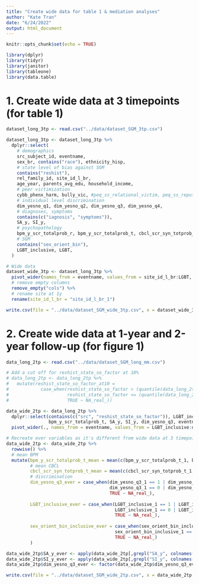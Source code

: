 ```yaml
---
title: "Create wide data for table 1 & mediation analyses"
author: "Kate Tran"
date: "6/24/2022"
output: html_document
---
```


```r
knitr::opts_chunk$set(echo = TRUE)
```

```r
library(dplyr)
library(tidyr)
library(janitor)
library(tableone)
library(data.table)
```

# 1. Create wide data at 3 timepoints (for table 1)
```r
dataset_long_3tp <- read.csv("../data/dataset_SGM_3tp.csv")
```

```r
dataset_long_3tp <- dataset_long_3tp %>% 
  dplyr::select(
    # demographics
    src_subject_id, eventname,
    sex_br, contains("race"), ethnicity_hisp,
    # state level of bias against SGM
    contains("reshist"),
    rel_family_id, site_id_l_br, 
    age_year, parents_avg_edu, household_income,
    # peer victimization
    cybb_phenx_harm, bully_vic, #peq_ss_relational_victim, peq_ss_reputation_victim, peq_ss_overt_victim, 
    # individual level discrimination
    dim_yesno_q1, dim_yesno_q2, dim_yesno_q3, dim_yesno_q4,
    # diagnoses, symptoms
    contains(c("iagnosis", "symptoms")),
    SA_y, SI_y,
    # psychopathology
    bpm_y_scr_totalprob_r, bpm_y_scr_totalprob_t, cbcl_scr_syn_totprob_r, cbcl_scr_syn_totprob_t,
    # SGM
    contains("sex_orient_bin"),
    LGBT_inclusive, LGBT,
  )

# Wide data
dataset_wide_3tp <- dataset_long_3tp %>% 
  pivot_wider(names_from = eventname, values_from = site_id_l_br:LGBT, names_sep = "_") %>% 
  # remove empty columns
  remove_empty("cols") %>% 
  # rename site at 1y
  rename(site_id_l_br = "site_id_l_br_1")

write.csv(file = "../data/dataset_SGM_wide_3tp.csv", x = dataset_wide_3tp, row.names = F, na = "")
```

# 2. Create wide data at 1-year and 2-year follow-up (for figure 1)
```r
data_long_2tp <- read.csv("../data/dataset_SGM_long_mm.csv") 

# Add a cut off for reshist_state_so_factor at 10%
# data_long_2tp <- data_long_2tp %>% 
#   mutate(reshist_state_so_factor_at10 = 
#            case_when(reshist_state_so_factor > (quantile(data_long_2tp$reshist_state_so_factor, probs = 0.9, na.rm = T) ) ~ 1,
#                      reshist_state_so_factor <= (quantile(data_long_2tp$reshist_state_so_factor, probs = 0.9, na.rm = T) ) ~ 0,
#                      TRUE ~ NA_real_))

data_wide_2tp <- data_long_2tp %>% 
  dplyr::select(contains(c("src", "reshist_state_so_factor")), LGBT_inclusive, contains("sex_orient_bin"), bpm_y_scr_totalprob_r, cbcl_scr_syn_totprob_t, cbcl_scr_syn_totprob_r,
                bpm_y_scr_totalprob_t, SA_y, SI_y, dim_yesno_q3, eventname) %>%
  pivot_wider(., names_from = eventname, values_from = LGBT_inclusive:dim_yesno_q3)

# Recreate ever variables as it's different from wide data at 3 timepoints
data_wide_2tp <- data_wide_2tp %>% 
  rowwise() %>% 
  # mean BPM
  mutate(bpm_y_scr_totalprob_t_mean = mean(c(bpm_y_scr_totalprob_t_1, bpm_y_scr_totalprob_t_2), na.rm = T),
         # mean CBCL
         cbcl_scr_syn_totprob_t_mean = mean(c(cbcl_scr_syn_totprob_t_1, cbcl_scr_syn_totprob_t_2), na.rm = T),
         # discrimination
         dim_yesno_q3_ever = case_when(dim_yesno_q3_1 == 1 | dim_yesno_q3_2 == 1 ~ 1,
                                       dim_yesno_q3_1 == 0 | dim_yesno_q3_2 == 0 ~ 0,
                                       TRUE ~ NA_real_),
         
         LGBT_inclusive_ever = case_when(LGBT_inclusive_1 == 1 | LGBT_inclusive_2 == 1 ~ 1,
                                         LGBT_inclusive_1 == 0 | LGBT_inclusive_2 == 0 ~ 0,
                                         TRUE ~ NA_real_),
         
         sex_orient_bin_inclusive_ever = case_when(sex_orient_bin_inclusive_1 == 1 | sex_orient_bin_inclusive_2 == 1 ~ 1,
                                         sex_orient_bin_inclusive_1 == 0 | sex_orient_bin_inclusive_2 == 0 ~ 0,
                                         TRUE ~ NA_real_)
         )

data_wide_2tp$SA_y_ever <- apply(data_wide_2tp[,grepl("SA_y", colnames(data_wide_2tp))],1 ,function(x) {any(x == 1)*1})
data_wide_2tp$SI_y_ever <- apply(data_wide_2tp[,grepl("SI_y", colnames(data_wide_2tp))],1 ,function(x) {any(x == 1)*1})
data_wide_2tp$dim_yesno_q3_ever <- factor(data_wide_2tp$dim_yesno_q3_ever, levels = c("1", "0"))

write.csv(file = "../data/dataset_SGM_wide_2tp.csv", x = data_wide_2tp, row.names = F, na = "")
```

